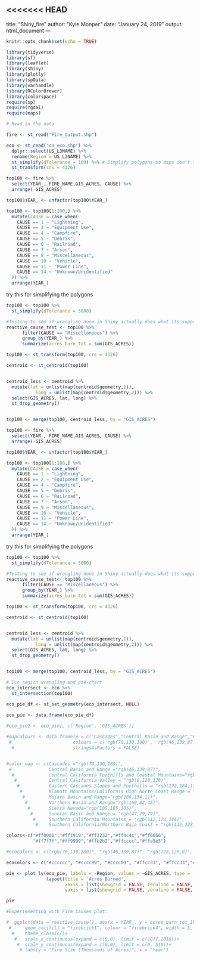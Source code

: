 <<<<<<< HEAD
---
title: "Shiny_fire"
author: "Kyle Monper"
date: "January 24, 2019"
output: html_document
---

```r
knitr::opts_chunk$set(echo = TRUE)
```

```r
library(tidyverse)
library(sf)
library(leaflet)
library(shiny)
library(plotly)
library(spData)
library(varhandle)
library(RColorBrewer)
library(colorspace)
require(sp)
require(rgdal)
require(maps)
```

```r
# Read in the data

fire <- st_read("Fire_Output.shp")

eco <- st_read("ca_eco.shp") %>% 
  dplyr::select(US_L3NAME) %>% 
  rename(Region = US_L3NAME) %>% 
  st_simplify(dTolerance = 100) %>% # Simplify polygons so maps don't take forever to load
  st_transform(crs = 4326)
```


```r

top100 <- fire %>% 
  select(YEAR_, FIRE_NAME,GIS_ACRES, CAUSE) %>% 
  arrange(-GIS_ACRES)

top100$YEAR_ <- unfactor(top100$YEAR_)

top100 <- top100[1:100,] %>% 
  mutate(CAUSE = case_when(
    CAUSE == 1 ~ "Lightning",
    CAUSE == 2 ~ "Equipment Use",
    CAUSE == 4 ~ "Campfire",
    CAUSE == 5 ~ "Debris",
    CAUSE == 6 ~ "Railroad",
    CAUSE == 7 ~ "Arson",
    CAUSE == 9 ~ "Miscellaneous",
    CAUSE == 10 ~ "Vehicle",
    CAUSE == 11 ~ "Power Line",
    CAUSE == 14 ~ "Unknown/Unidentified"
  )) %>% 
  arrange(YEAR_)


```

try this for simplifying the polygons
```r
top100 <- top100 %>% 
  st_simplify(dTolerance = 5000)
```

```r
#Testing to see if wrangling done in Shiny actually does what its supposed to
reactive_cause_test <- top100 %>%
      filter(CAUSE == "Miscellaneous") %>% 
      group_by(YEAR_) %>% 
      summarize(acres_burn_tot = sum(GIS_ACRES))
```

```r
top100 <- st_transform(top100, crs = 4326)

centroid <- st_centroid(top100)


centroid_less <- centroid %>% 
  mutate(lat = unlist(map(centroid$geometry,1)),
           long = unlist(map(centroid$geometry,2))) %>% 
  select(GIS_ACRES, lat, long) %>% 
  st_drop_geometry()


top100 <- merge(top100, centroid_less, by = "GIS_ACRES")
```

```r

top100 <- fire %>% 
  select(YEAR_, FIRE_NAME,GIS_ACRES, CAUSE) %>% 
  arrange(-GIS_ACRES)

top100$YEAR_ <- unfactor(top100$YEAR_)

top100 <- top100[1:100,] %>% 
  mutate(CAUSE = case_when(
    CAUSE == 1 ~ "Lightning",
    CAUSE == 2 ~ "Equipment Use",
    CAUSE == 4 ~ "Campfire",
    CAUSE == 5 ~ "Debris",
    CAUSE == 6 ~ "Railroad",
    CAUSE == 7 ~ "Arson",
    CAUSE == 9 ~ "Miscellaneous",
    CAUSE == 10 ~ "Vehicle",
    CAUSE == 11 ~ "Power Line",
    CAUSE == 14 ~ "Unknown/Unidentified"
  )) %>% 
  arrange(YEAR_)
```

try this for simplifying the polygons
```r
top100 <- top100 %>% 
  st_simplify(dTolerance = 5000)
```

```r
#Testing to see if wrangling done in Shiny actually does what its supposed to
reactive_cause_test<- top100 %>%
      filter(CAUSE == "Miscellaneous") %>% 
      group_by(YEAR_) %>% 
      summarize(acres_burn_tot = sum(GIS_ACRES))
```

```r
top100 <- st_transform(top100, crs = 4326)

centroid <- st_centroid(top100)


centroid_less <- centroid %>% 
  mutate(lat = unlist(map(centroid$geometry,1)),
           long = unlist(map(centroid$geometry,2))) %>% 
  select(GIS_ACRES, lat, long) %>% 
  st_drop_geometry()


top100 <- merge(top100, centroid_less, by = "GIS_ACRES")

```

```r

# Eco region wrangling and pie-chart
eco_intersect <- eco %>% 
  st_intersection(top100)

eco_pie_df <- st_set_geometry(eco_intersect, NULL)

eco_pie <- data.frame(eco_pie_df)
  
#eco_pie2 <- eco_pie[, c('Region', 'GIS_ACRES')]

#mapcolours <- data.frame(x = c("Cascades","Central Basin and Range","Central California Foothills and Coastal Mountains","Central California Valley", "Eastern Cascades Slopes and Foothills","Klamath Mountains/California High North Coast Range","Mojave Basin and Range","Northern Basin and Range","Sierra Nevada","Sonoran Basin and Range","Southern California Mountains", "Southern California/Northern Baja Coast"),
 #                       colours = c('rgb(70,130,180)', 'rgb(46,139,87)', 'rgb(128,128,0)', 'rgb(0,128,128)', 'rgb(222,184,135)','rgb(188,143,143)', 'rgb(184,134,11)', 'rgb(160,82,45)', 'rgb(105,105,105)', 'rgb(47,79,79)','rgb(112,128,144)','rgb(112,128,144)','rgb(112,128,144)'),
  #                      stringsAsFactors = FALSE)


#color_map <- c(Cascades ="rgb(70,130,180)", 
 #              Central Basin and Range ="rgb(46,139,87)", 
  #             Central California Foothills and Coastal Mountains="rgb(128,128,0)", 
   #            Central California Valley = "rgb(0,128,128)", 
    #           Eastern Cascades Slopes and Foothills = "rgb(222,184,135)",
     #          Klamath Mountains/California High North Coast Range = "rgb(188,143,143)", 
      #         Mojave Basin and Range="rgb(184,134,11)", 
       #        Northern Basin and Range="rgb(160,82,45)", 
        #       Sierra Nevada="rgb(105,105,105)", 
         #      Sonoran Basin and Range = "rgb(47,79,79)", 
          #     Southern California Mountains = "rgb(112,128,144)", 
           #    Southern California/Northern Baja Coast = "rgb(112,128,144)")

colors<-c("#ff0000","#ff1919","#ff3232","#ff4c4c","#ff6666",
          "#ff7f7f","#ff9999","#ffb2b2","#ffcccc","#ffe5e5")

#ecocolors <- c("rgb(70,130,180)", "rgb(46,139,87)", "rgb(128,128,0)", "rgb(0,128,128)", "rgb(222,184,135)","rgb(188,143,143)", "rgb(184,134,11)", "rgb(160,82,45)", "rgb(105,105,105)", "rgb(47,79,79)","rgb(112,128,144)", "rgb(112,128,144)")

ecocolors <- c("#cccccc", "#cccc99", "#cccc00", "#ffcc33", "#ffcc33","#ffcc33	", "#ffcc33", "#ffcc33", "#cc99cc", "#ffcc33","#ffcc33", "#ffcc33")

pie <- plot_ly(eco_pie, labels = ~Region, values = ~GIS_ACRES, type = 'pie', marker = list(colors = ecocolors)) %>% 
               layout(title = 'Acres Burned',
                      xaxis = list(showgrid = FALSE, zeroline = FALSE, showticklabels = FALSE),
                      yaxis = list(showgrid = FALSE, zeroline = FALSE, showticklabels = FALSE))

pie

```

```r
#Experiementing with Fire Causes plot:

#  ggplot(data = reactive_cause(), aes(x = YEAR_, y = acres_burn_tot_1000))+
 #     geom_col(fill = "firebrick1", colour = "firebrick4", width = 5, position = "stack")+
  #    theme_classic()+
   #   scale_x_continuous(expand = c(0,0), limit = c(1877,2018))+
    #  scale_y_continuous(expand = c(0,0), limit = c(0, 510))+
     # labs(y = "Fire Size (Thousands of Acres)", x = "Year")

```
